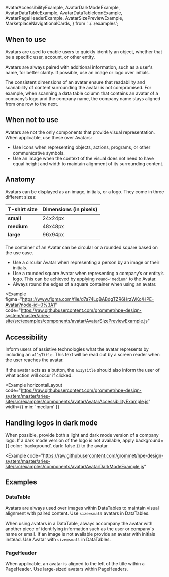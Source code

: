   AvatarAccessibilityExample,
  AvatarDarkModeExample,
  AvatarDataTableExample,
  AvatarDataTableIconExample,
  AvatarPageHeaderExample,
  AvatarSizePreviewExample,
  MarketplaceNavigationalCards,
} from '../../examples';

## When to use

Avatars are used to enable users to quickly identify an object, whether that be a specific user, account, or other entity.

Avatars are always paired with additional information, such as a user's name, for better clarity. If possible, use an image or logo over initials.

The consistent dimensions of an avatar ensure that readability and scanability of content surrounding the avatar is not compromised. For example, when scanning a data table column that contains an avatar of a company’s logo and the company name, the company name stays aligned from one row to the next. 

## When not to use
Avatars are not the only components that provide visual representation. When applicable, use these over Avatars:
- Use Icons when representing objects, actions, programs, or other communicative symbols.
- Use an image when the context of the visual does not need to have equal height and width to maintain alignment of its surrounding content.

## Anatomy

Avatars can be displayed as an image, initials, or a logo. They come in three different sizes:

| T-shirt size |  Dimensions (in pixels) |
| ----------   | --------------|
| **small**    |    24x24px    |
| **medium**   |    48x48px    |
| **large**    |    96x94px    |


The container of an Avatar can be circular or a rounded square based on the use case.

- Use a circular Avatar when representing a person by an image or their initials.
- Use a rounded square Avatar when representing a company’s or entity’s logo. This can be achieved by applying `round='medium'` to the Avatar.
- Always round the edges of a square container when using an avatar.

<Example
  figma="https://www.figma.com/file/d7a74LgBABdgTZR6HrzWKo/HPE-Avatar?node-id=0%3A1"
  code="https://raw.githubusercontent.com/grommet/hpe-design-system/master/aries-site/src/examples/components/avatar/AvatarSizePreviewExample.js"
>
  <AvatarSizePreviewExample />
</Example>

## Accessibility

Inform users of assistive technologies what the avatar represents by including an `a11yTitle`. This text will be read out by a screen reader when the user reaches the avatar.

If the avatar acts as a button, the `a11yTitle` should also inform the user of what action will occur if clicked.

<Example
  horizontalLayout
  code="https://raw.githubusercontent.com/grommet/hpe-design-system/master/aries-site/src/examples/components/avatar/AvatarAccessibilityExample.js"
  width={{ min: 'medium' }}
>
  <AvatarAccessibilityExample />
</Example>

## Handling logos in dark mode
When possible, provide both a light and dark mode version of a company logo. If a dark mode version of the logo is not available, apply background={{ color: ‘background’, dark: false }} to the avatar.

<Example
  code="https://raw.githubusercontent.com/grommet/hpe-design-system/master/aries-site/src/examples/components/avatar/AvatarDarkModeExample.js"
>
  <AvatarDarkModeExample />
</Example>

## Examples

### DataTable

Avatars are always used over images within DataTables to maintain visual alignment with paired content. Use `size=small` avatars in DataTables.

<BestPracticeGroup>
  <Example
    height="none"
    bestPractice={{
      type: 'do',
      message:
        'Use Avatars to align content.',
    }}
  >
    <AvatarDataTableIconExample />
  </Example>
  <Example
    height="none"
    bestPractice={{
      type: 'dont',
      message: `Don't use Image or other components to implement company logos. This causes inconsistent alignment with paired content when logos are not square.`,
    }}
  >
    <AvatarDataTableIconExample bestPractice={false} />
  </Example>
</BestPracticeGroup>

When using avatars in a DataTable, always accompany the avatar with another piece of identifying information such as the user or company's name or email. If an image is not available provide an avatar with initials instead. Use Avatar with `size=small` in DataTables.

<BestPracticeGroup>
  <Example
    height="none"
    bestPractice={{
      type: 'do',
      message:
        'Include avatars to help the user to quickly scan the table and identify a specific user. Use initials in the avatar when an image is not available.',
    }}
  >
    <AvatarDataTableExample />
  </Example>
  <Example
    height="none"
    bestPractice={{
      type: 'dont',
      message: `Don't remove an avatar if an image is not available. This breaks visual consistency. Instead, use initials as a placeholder.`,
    }}
  >
    <AvatarDataTableExample bestPractice={false} />
  </Example>
</BestPracticeGroup>

### PageHeader

When applicable, an avatar is aligned to the left of the title within a PageHeader. Use large-sized avatars within PageHeaders.

<Example code="https://raw.githubusercontent.com/grommet/hpe-design-system/master/aries-site/src/examples/components/avatar/AvatarPageHeaderExample.js" height="medium" pad="small">
  <AvatarPageHeaderExample />
</Example>

